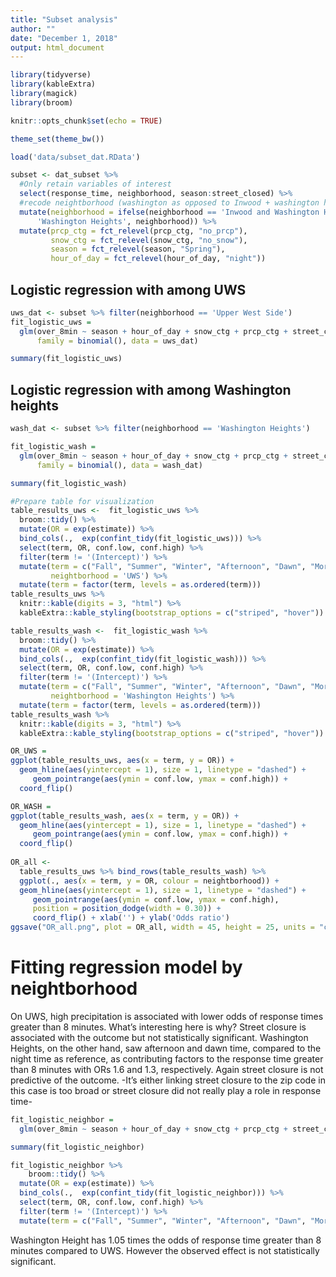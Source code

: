 ```yaml
---
title: "Subset analysis"
author: ""
date: "December 1, 2018"
output: html_document
---
```


```r
library(tidyverse)
library(kableExtra)
library(magick)
library(broom)

knitr::opts_chunk$set(echo = TRUE)

theme_set(theme_bw())
```

```r
load('data/subset_dat.RData') 

subset <- dat_subset %>% 
  #Only retain variables of interest
  select(response_time, neighborhood, season:street_closed) %>% 
  #recode neightborhood (washington as opposed to Inwood + washington heights)
  mutate(neighborhood = ifelse(neighborhood == 'Inwood and Washington Heights',
      'Washington Heights', neighborhood)) %>% 
  mutate(prcp_ctg = fct_relevel(prcp_ctg, "no_prcp"),
         snow_ctg = fct_relevel(snow_ctg, "no_snow"),
         season = fct_relevel(season, "Spring"),
         hour_of_day = fct_relevel(hour_of_day, "night"))
```

## Logistic regression with among UWS
```r
uws_dat <- subset %>% filter(neighborhood == 'Upper West Side')
fit_logistic_uws =
  glm(over_8min ~ season + hour_of_day + snow_ctg + prcp_ctg + street_closed, 
      family = binomial(), data = uws_dat)

summary(fit_logistic_uws)
```

## Logistic regression with among Washington heights
```r
wash_dat <- subset %>% filter(neighborhood == 'Washington Heights')

fit_logistic_wash =
  glm(over_8min ~ season + hour_of_day + snow_ctg + prcp_ctg + street_closed, 
      family = binomial(), data = wash_dat)

summary(fit_logistic_wash)
```


```r
#Prepare table for visualization
table_results_uws <-  fit_logistic_uws %>% 
  broom::tidy() %>% 
  mutate(OR = exp(estimate)) %>%
  bind_cols(.,  exp(confint_tidy(fit_logistic_uws))) %>% 
  select(term, OR, conf.low, conf.high) %>% 
  filter(term != '(Intercept)') %>% 
  mutate(term = c("Fall", "Summer", "Winter", "Afternoon", "Dawn", "Morning", "snow 50+", "snow 50-", "prcp 25+", "prcp 25-", "Street closed"),
         neightborhood = 'UWS') %>% 
  mutate(term = factor(term, levels = as.ordered(term)))
table_results_uws %>% 
  knitr::kable(digits = 3, "html") %>% 
  kableExtra::kable_styling(bootstrap_options = c("striped", "hover"))

```

```r
table_results_wash <-  fit_logistic_wash %>% 
  broom::tidy() %>% 
  mutate(OR = exp(estimate)) %>%
  bind_cols(.,  exp(confint_tidy(fit_logistic_wash))) %>% 
  select(term, OR, conf.low, conf.high) %>% 
  filter(term != '(Intercept)') %>% 
  mutate(term = c("Fall", "Summer", "Winter", "Afternoon", "Dawn", "Morning", "snow 50+", "snow 50-", "prcp 25+", "prcp 25-", "Street closed"),
         neightborhood = 'Washington Heights') %>% 
  mutate(term = factor(term, levels = as.ordered(term)))
table_results_wash %>% 
  knitr::kable(digits = 3, "html") %>% 
  kableExtra::kable_styling(bootstrap_options = c("striped", "hover"))
```


```r
OR_UWS =
ggplot(table_results_uws, aes(x = term, y = OR)) +
  geom_hline(aes(yintercept = 1), size = 1, linetype = "dashed") +
     geom_pointrange(aes(ymin = conf.low, ymax = conf.high)) +
  coord_flip()

OR_WASH =
ggplot(table_results_wash, aes(x = term, y = OR)) +
  geom_hline(aes(yintercept = 1), size = 1, linetype = "dashed") +
     geom_pointrange(aes(ymin = conf.low, ymax = conf.high)) +
  coord_flip()
  
OR_all <- 
  table_results_uws %>% bind_rows(table_results_wash) %>% 
  ggplot(., aes(x = term, y = OR, colour = neightborhood)) +
  geom_hline(aes(yintercept = 1), size = 1, linetype = "dashed") +
     geom_pointrange(aes(ymin = conf.low, ymax = conf.high), 
     position = position_dodge(width = 0.30)) +
     coord_flip() + xlab('') + ylab('Odds ratio') 
ggsave("OR_all.png", plot = OR_all, width = 45, height = 25, units = "cm")
```

# Fitting regression model by neightborhood
On UWS, high precipitation is associated with lower odds of response times greater than 8 minutes. What's interesting here is why? Street closure is associated with the outcome but not statistically significant.
Washington Heights, on the other hand, saw afternoon and dawn time, compared to the night time as reference, as contributing factors to the response time greater than 8 minutes with ORs 1.6 and 1.3, respectively. Again street closure is not predictive of the outcome. 
-It's either linking street closure to the zip code in this case is too broad or street closure did not really play a role in response time- 


```r
fit_logistic_neighbor =
  glm(over_8min ~ season + hour_of_day + snow_ctg + prcp_ctg + street_closed + neighborhood, family = binomial(), data = subset)

summary(fit_logistic_neighbor)

fit_logistic_neighbor %>% 
    broom::tidy() %>% 
  mutate(OR = exp(estimate)) %>%
  bind_cols(.,  exp(confint_tidy(fit_logistic_neighbor))) %>% 
  select(term, OR, conf.low, conf.high) %>% 
  filter(term != '(Intercept)') %>% 
  mutate(term = c("Fall", "Summer", "Winter", "Afternoon", "Dawn", "Morning", "snow 50+", "snow 50-", "prcp 25+", "prcp 25-", "Street closed", "Washington Heights"))

```
Washington Height has 1.05 times the odds of response time greater than 8 minutes compared to UWS. However the observed effect is not statistically significant.

